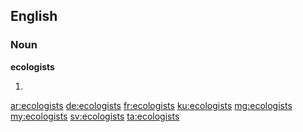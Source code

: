 ==English==

===Noun===
'''ecologists'''

# {{plural of|ecologist}}

[[ar:ecologists]]
[[de:ecologists]]
[[fr:ecologists]]
[[ku:ecologists]]
[[mg:ecologists]]
[[my:ecologists]]
[[sv:ecologists]]
[[ta:ecologists]]